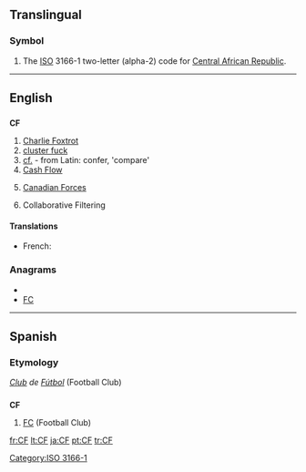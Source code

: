 ==Translingual==
===Symbol===
{{infl|mul|symbol}}
# The [[ISO]] 3166-1 two-letter (alpha-2) code for [[Central African Republic]].

[[Category:ISO 3166-1]]
----
==English==
{{wikipedia}}

==={{abbreviation}}===
'''CF'''

# [[Charlie Foxtrot]]
# [[cluster fuck]]
# [[cf.]] - from Latin: confer, 'compare'
# [[Cash Flow]]
# {{Canada|military}} [[Canadian Forces]]
# {{computing}} Collaborative Filtering

====Translations====
{{trans-top|Canadian Forces}}
* French: {{t+|fr|FC}}
{{trans-mid}}
{{trans-bottom}}

===Anagrams===
* {{alphagram|cf}}
* [[FC#English|FC]]

----

==Spanish==

===Etymology===
''[[club|Club]] de [[fútbol|Fútbol]]'' (Football Club)

==={{abbreviation|Spanish}}===
'''CF'''

# [[FC]] (Football Club)

[[fr:CF]]
[[lt:CF]]
[[ja:CF]]
[[pt:CF]]
[[tr:CF]]